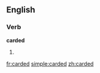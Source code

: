 ==English==
===Verb===
'''carded'''
# {{past of|[[card]]}}

[[fr:carded]]
[[simple:carded]]
[[zh:carded]]